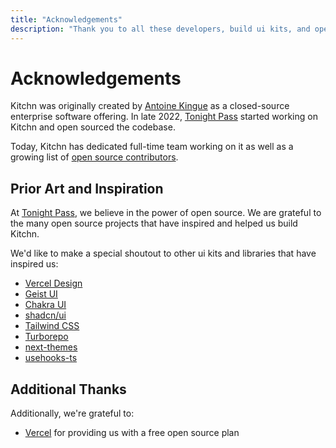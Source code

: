```yaml
---
title: "Acknowledgements"
description: "Thank you to all these developers, build ui kits, and open source projects that have inspired and helped us build this project."
---
```


# Acknowledgements

Kitchn was originally created by [Antoine Kingue](https://twitter.com/antoinekingue) as a closed-source enterprise software offering. In late 2022, [Tonight Pass](https://tonightpass.com) started working on Kitchn and open sourced the codebase.

Today, Kitchn has dedicated full-time team working on it as well as a growing list of [open source contributors](https://github.com/tonightpass/kitchn/graphs/contributors).

## Prior Art and Inspiration

At [Tonight Pass](https://tonightpass.com), we believe in the power of open source. We are grateful to the many open source projects that have inspired and helped us build Kitchn.

We'd like to make a special shoutout to other ui kits and libraries that have inspired us:

- [Vercel Design](https://vercel.com/design/introduction)
- [Geist UI](https://geist-ui.dev)
- [Chakra UI](https://chakra-ui.com)
- [shadcn/ui](https://ui.shadcn.com)
- [Tailwind CSS](https://tailwindcss.com)
- [Turborepo](https://turbo.build/repo)
- [next-themes](https://github.com/pacocoursey/next-themes)
- [usehooks-ts](https://usehooks-ts.com)

## Additional Thanks

Additionally, we're grateful to:

- [Vercel](https://vercel.com) for providing us with a free open source plan
